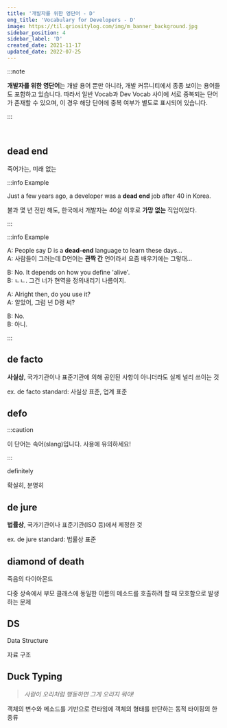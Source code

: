 ```yaml
---
title: '개발자를 위한 영단어 - D'
eng_title: 'Vocabulary for Developers - D'
image: https://til.qriositylog.com/img/m_banner_background.jpg
sidebar_position: 4
sidebar_label: 'D'
created_date: 2021-11-17
updated_date: 2022-07-25
---
```


:::note

**개발자를 위한 영단어**는 개발 용어 뿐만 아니라, 개발 커뮤니티에서 종종 보이는 용어들도 포함하고 있습니다. 따라서 일반 Vocab과 Dev Vocab 사이에 서로 중복되는 단어가 존재할 수 있으며, 이 경우 해당 단어에 중복 여부가 별도로 표시되어 있습니다.

:::


<SearchBar />
<br />

## dead end

죽어가는, 미래 없는

:::info Example

Just a few years ago, a developer was a **dead end** job after 40 in Korea.

불과 몇 년 전만 해도, 한국에서 개발자는 40살 이후로 **가망 없는** 직업이었다.

:::

:::info Example

A: People say D is a **dead-end** language to learn these days... <br />
A: 사람들이 그러는데 D언어는 **관짝 간** 언어라서 요즘 배우기에는 그렇대...

B: No. It depends on how you define 'alive'. <br />
B: ㄴㄴ. 그건 너가 현역을 정의내리기 나름이지.

A: Alright then, do you use it? <br />
A: 알았어, 그럼 넌 D랭 써?

B: No. <br />
B: 아니.

:::

## de facto
**사실상**, 국가기관이나 표준기관에 의해 공인된 사항이 아니더라도 실제 널리 쓰이는 것

ex. de facto standard: 사실상 표준, 업계 표준

## defo

:::caution

이 단어는 속어(slang)입니다. 사용에 유의하세요!

:::

definitely

확실히, 분명히

## de jure
**법률상**, 국가기관이나 표준기관(ISO 등)에서 제정한 것

ex. de jure standard: 법률상 표준

## diamond of death
죽음의 다이아몬드

다중 상속에서 부모 클래스에 동일한 이름의 메소드를 호출하려 할 때 모호함으로 발생하는 문제

## DS

Data Structure

자료 구조

## Duck Typing

> *사람이 오리처럼 행동하면 그게 오리지 뭐야!*

객체의 변수와 메소드를 기반으로 런타임에 객체의 형태를 판단하는 동적 타이핑의 한 종류
